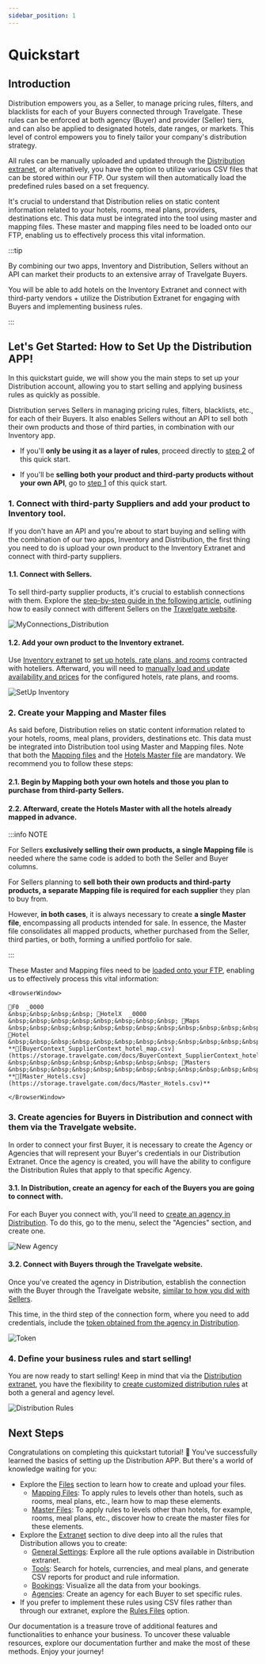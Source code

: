 ```yaml
---
sidebar_position: 1
---
```


# Quickstart

## Introduction

Distribution empowers you, as a Seller, to manage pricing rules, filters, and blacklists for each of your Buyers connected through Travelgate. These rules can be enforced at both agency (Buyer) and provider (Seller) tiers, and can also be applied to designated hotels, date ranges, or markets. This level of control empowers you to finely tailor your company's distribution strategy.

All rules can be manually uploaded and updated through the [Distribution extranet](https://travelb2b.travelgatex.com/login), or alternatively, you have the option to utilize various CSV files that can be stored within our FTP. Our system will then automatically load the predefined rules based on a set frequency.

It's crucial to understand that Distribution relies on static content information related to your hotels, rooms, meal plans, providers, destinations etc. This data must be integrated into the tool using master and mapping files. These master and mapping files need to be loaded onto our FTP, enabling us to effectively process this vital information.

:::tip

By combining our two apps, Inventory and Distribution, Sellers without an API can market their products to an extensive array of Travelgate Buyers. 

You will be able to add hotels on the Inventory Extranet and connect with third-party vendors + utilize the Distribution Extranet for engaging with Buyers and implementing business rules.

:::

## Let's Get Started: How to Set Up the Distribution APP!

In this quickstart guide, we will show you the main steps to set up your Distribution account, allowing you to start selling and applying business rules as quickly as possible.

Distribution serves Sellers in managing pricing rules, filters, blacklists, etc., for each of their Buyers. It also enables Sellers without an API to sell both their own products and those of third parties, in combination with our Inventory app.

* If you'll **only be using it as a layer of rules**, proceed directly to [step 2](quickstart#2-create-your-mapping-and-master-files) of this quick start.

* If you'll be **selling both your product and third-party products without your own API**, go to [step 1](/docs/apps/distribution/quickstart#11-connect-with-sellers) of this quick start.

### 1. Connect with third-party Suppliers and add your product to Inventory tool.

If you don't have an API and you're about to start buying and selling with the combination of our two apps, Inventory and Distribution, the first thing you need to do is upload your own product to the Inventory Extranet and connect with third-party suppliers.

#### 1.1. Connect with Sellers.

To sell third-party supplier products, it's crucial to establish connections with them. Explore the [step-by-step guide in the following article](../../../kb/connections/my-connections/guick-guide-to-auto-activations), outlining how to easily connect with different Sellers on the [Travelgate website](https://app.travelgatex.com/connections/myconnections).

![MyConnections_Distribution](https://storage.travelgate.com/docs/MyConnections_Distribution.png)

#### 1.2. Add your own product to the Inventory extranet.

Use [Inventory extranet](https://inventory.xmltravelgate.com/Account/Login?ReturnUrl=%2f) to [set up hotels, rate plans, and rooms](../inventory/extranet/set-up/setup) contracted with hoteliers. Afterward, you will need to [manually load and update availability and prices](../inventory/extranet/availability-and-rates/manual-load/overview) for the configured hotels, rate plans, and rooms.

![SetUp Inventory](https://storage.travelgate.com/docs/setup-inventory.png)

### 2. Create your Mapping and Master files

As said before, Distribution relies on static content information related to your hotels, rooms, meal plans, providers, destinations etc. This data must be integrated into Distribution tool using Master and Mapping files. Note that both the [Mapping files](../distribution/files/mapping-files/mapping) and the [Hotels Master file](../distribution/files/master-files/hotels) are mandatory. We recommend you to follow these steps:

#### 2.1. Begin by Mapping both your own hotels and those you plan to purchase from third-party Sellers.

#### 2.2. Afterward, create the Hotels Master with all the hotels already mapped in advance.

:::info NOTE

For Sellers **exclusively selling their own products, a single Mapping file** is needed where the same code is added to both the Seller and Buyer columns.

For Sellers planning to **sell both their own products and third-party products, a separate Mapping file is required for each supplier** they plan to buy from.

However, **in both cases**, it is always necessary to create **a single Master file**, encompassing all products intended for sale. In essence, the Master file consolidates all mapped products, whether purchased from the Seller, third parties, or both, forming a unified portfolio for sale.

:::

These Master and Mapping files need to be [loaded onto your FTP](../distribution/files/overview), enabling us to effectively process this vital information:

```mdx-code-block
<BrowserWindow>

📁F0  _0000  
&nbsp;&nbsp;&nbsp;&nbsp; 📁HotelX  _0000  
&nbsp;&nbsp;&nbsp;&nbsp;&nbsp;&nbsp;&nbsp;&nbsp; 📁Maps  
&nbsp;&nbsp;&nbsp;&nbsp;&nbsp;&nbsp;&nbsp;&nbsp;&nbsp;&nbsp;&nbsp;&nbsp; 📁Hotel  
&nbsp;&nbsp;&nbsp;&nbsp;&nbsp;&nbsp;&nbsp;&nbsp;&nbsp;&nbsp;&nbsp;&nbsp;&nbsp;&nbsp;&nbsp;&nbsp; **📄[BuyerContext_SupplierContext_hotel_map.csv](https://storage.travelgate.com/docs/BuyerContext_SupplierContext_hotel_map.csv)**  
&nbsp;&nbsp;&nbsp;&nbsp;&nbsp;&nbsp;&nbsp;&nbsp; 📁Masters  
&nbsp;&nbsp;&nbsp;&nbsp;&nbsp;&nbsp;&nbsp;&nbsp;&nbsp;&nbsp;&nbsp;&nbsp; **📄[Master_Hotels.csv](https://storage.travelgate.com/docs/Master_Hotels.csv)**  

</BrowserWindow>
```

### 3. Create agencies for Buyers in Distribution and connect with them via the Travelgate website.

In order to connect your first Buyer, it is necessary to create the Agency or Agencies that will represent your Buyer's credentials in our Distribution Extranet. Once the agency is created, you will have the ability to configure the Distribution Rules that apply to that specific Agency.

#### 3.1. In Distribution, create an agency for each of the Buyers you are going to connect with.

For each Buyer you connect with, you'll need to [create an agency in Distribution](../../../docs/apps/distribution/extranet/agencies). To do this, go to the menu, select the "Agencies" section, and create one.

![New Agency](https://storage.travelgate.com/docs/New_agency.png)

#### 3.2. Connect with Buyers through the Travelgate website.

Once you've created the agency in Distribution, establish the connection with the Buyer through the Travelgate website, [similar to how you did with Sellers](quickstart#11-connect-with-sellers).

This time, in the third step of the connection form, where you need to add credentials, include the [token obtained from the agency in Distribution](../../../docs/apps/distribution/extranet/agencies).

![Token](https://storage.travelgate.com/docs/Token_distribution.png)

### 4. Define your business rules and start selling!

You are now ready to start selling! Keep in mind that via the [Distribution extranet](https://travelb2b.travelgatex.com/login), you have the flexibility to [create customized distribution rules](../../../docs/apps/distribution/extranet/general-settings/overview) at both a general and agency level.

![Distribution Rules](https://storage.travelgate.com/docs/Distribution_rules.png)


## Next Steps

Congratulations on completing this quickstart tutorial! 🎉 You've successfully learned the basics of setting up the Distribution APP. But there's a world of knowledge waiting for you:

- Explore the [Files](../distribution/files/overview) section to learn how to create and upload your files.
    - [Mapping Files](../distribution/files/mapping-files/mapping): To apply rules to levels other than hotels, such as rooms, meal plans, etc., learn how to map these elements.
    - [Master Files](../distribution/files/master-files/overview): To apply rules to levels other than hotels, for example, rooms, meal plans, etc., discover how to create the master files for these elements.
- Explore the [Extranet](../distribution/extranet/overview) section to dive deep into all the rules that Distribution allows you to create:
    - [General Settings](../distribution/extranet/general-settings/overview): Explore all the rule options available in Distribution extranet.
    - [Tools](../distribution/extranet/tools/overview): Search for hotels, currencies, and meal plans, and generate CSV reports for product and rule information.
    - [Bookings](../distribution/extranet/bookings): Visualize all the data from your bookings.
    - [Agencies](../distribution/extranet/agencies): Create an agency for each Buyer to set specific rules.
- If you prefer to implement these rules using CSV files rather than through our extranet, explore the [Rules Files](../distribution/files/rules-files/overview) option.

Our documentation is a treasure trove of additional features and functionalities to enhance your business. To uncover these valuable resources, explore our documentation further and make the most of these methods. Enjoy your journey!